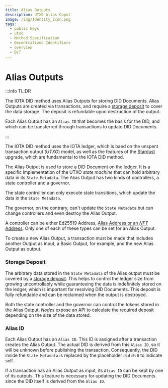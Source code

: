 ```yaml
---
title: Alias Outputs
description: UTXO Alias Ouput
image: /img/Identity_icon.png
tags:
  - public keys
  - utxo
  - Method Specification
  - Decentralized Identifiers
  - overview
  - DLT
---
```


# Alias Outputs

:::info TL;DR

The IOTA DID method uses Alias Outputs for storing DID Documents.
Alias Outputs are created via transactions,
and require a [storage deposit](/learn/protocols/stardust/core-concepts/storage-deposit/) to cover the data storage.
The deposit is refundable upon destruction of the output.

Each Alias Output has an `Alias ID` that becomes the basis for the DID,
and which can be transferred through transactions to update DID Documents.

:::


The IOTA DID method uses the IOTA ledger, which is baed on the unspent transaction output (_UTXO_) model,
as well as the features of the [Stardust](/introduction/stardust/explanations/what_is_stardust) upgrade,
which are fundamental to the IOTA DID method.

The Alias Output is used to store a DID Document on the ledger.
It is a specific implementation of the UTXO _state machine_ that can hold arbitrary data in its `State Metadata`.
The Alias Output has two kinds of controllers, a state controller and a governor.

The state controller can only execute state transitions, which update the data in the `State Metadata`.

The governor, on the contrary, can't update the `State Metadata` but can change controllers and even destroy the Alias Output.

A controller can be either Ed25519 Address, [Alias Address or an _NFT_ Address](/learn/protocols/stardust/core-concepts/multi-asset-ledger/). Only one of each of these types can be set for an Alias Output.

To create a new Alias Output, a transaction must be made that includes another Output as input,
a Basic Output, for example, and the new Alias Output as output.

### Storage Deposit

The arbitrary data stored in the `State Metadata` of the Alias output must be covered by a
[storage deposit](/learn/protocols/stardust/core-concepts/storage-deposit/).
This helps to control the ledger size from growing uncontrollably while guaranteeing the data
is indefinitely stored on the ledger, which is important for resolving DID Documents.
This deposit is fully refundable and can be reclaimed when the output is destroyed.

Both the state controller and the governor can control the tokens stored in the Alias Output.
_Nodes_ expose an API to calculate the required deposit depending on the size of the data stored.

### Alias ID

Each Alias Output has an `Alias ID`. This ID is assigned after a transaction creates the Alias Output.
The actual DID is derived from this `Alias ID`, so it will be unknown before publishing the transaction.
Consequently, the DID inside the `State Metadata` is replaced by the placeholder `did:0:0` to indicate self.

If a transaction has an Alias Output as input, its `Alias ID` can be kept by one of its outputs.
This feature is necessary for updating the DID Documents since the DID itself is derived from the `Alias ID`.
